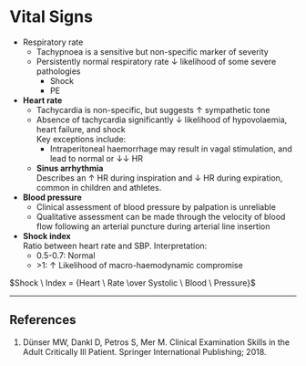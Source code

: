 # Vital Signs

* Respiratory rate
	* Tachypnoea is a sensitive but non-specific marker of severity
	* Persistently normal respiratory rate ↓ likelihood of some severe pathologies
		* Shock
		* PE
* **Heart rate**
	* Tachycardia is non-specific, but suggests ↑ sympathetic tone
	* Absence of tachycardia significantly ↓ likelihood of hypovolaemia, heart failure, and shock\
	Key exceptions include:
		* Intraperitoneal haemorrhage may result in vagal stimulation, and lead to normal or ↓↓ HR
	* **Sinus arrhythmia**\
	Describes an ↑ HR during inspiration and ↓ HR during expiration, common in children and athletes.
* **Blood pressure**
	* Clinical assessment of blood pressure by palpation is unreliable
	* Qualitative assessment can be made through the velocity of blood flow following an arterial puncture during arterial line insertion
\
* **Shock index**\
Ratio between heart rate and SBP. Interpretation:
	* 0.5-0.7: Normal
	* \>1: ↑ Likelihood of macro-haemodynamic compromise

:::column-margin
$Shock \ Index = {Heart \ Rate \over Systolic \ Blood \ Pressure}$
:::

---

## References

1. Dünser MW, Dankl D, Petros S, Mer M. Clinical Examination Skills in the Adult Critically Ill Patient. Springer International Publishing; 2018.